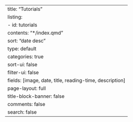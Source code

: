 
---
title: "Tutorials"
listing:
  - id: tutorials
    contents: "*/index.qmd"
    sort: "date desc"
    type: default
    categories: true
    sort-ui: false
    filter-ui: false 
    fields: [image, date, title, reading-time, description]
page-layout: full
title-block-banner: false
comments: false
search: false
---


::: {#posts}
:::

